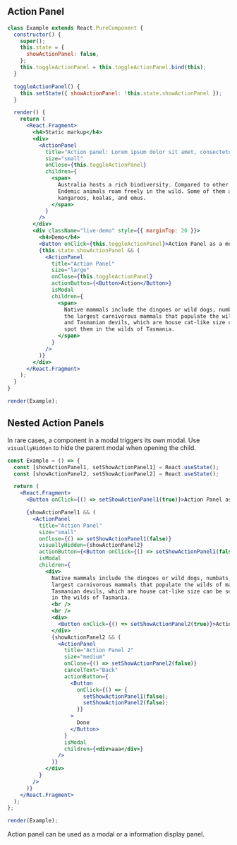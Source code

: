 
## Action Panel

```jsx live=true
class Example extends React.PureComponent {
  constructor() {
    super();
    this.state = {
      showActionPanel: false,
    };
    this.toggleActionPanel = this.toggleActionPanel.bind(this);
  }

  toggleActionPanel() {
    this.setState({ showActionPanel: !this.state.showActionPanel });
  }

  render() {
    return (
      <React.Fragment>
        <h4>Static markup</h4>
        <div>
          <ActionPanel
            title="Action panel: Lorem ipsum dolor sit amet, consectetur adipiscing elit."
            size="small"
            onClose={this.toggleActionPanel}
            children={
              <span>
                Australia hosts a rich biodiversity. Compared to other regions of the world, it has a unique wildlife.
                Endemic animals roam freely in the wild. Some of them are Australia's cultural icons such as the
                kangaroos, koalas, and emus.
              </span>
            }
          />
        </div>
        <div className="live-demo" style={{ marginTop: 20 }}>
          <h4>Demo</h4>
          <Button onClick={this.toggleActionPanel}>Action Panel as a modal</Button>
          {this.state.showActionPanel && (
            <ActionPanel
              title="Action Panel"
              size="large"
              onClose={this.toggleActionPanel}
              actionButton={<Button>Action</Button>}
              isModal
              children={
                <span>
                  Native mammals include the dingoes or wild dogs, numbats, quolls, and Tasmanian devils. Dingoes are
                  the largest carnivorous mammals that populate the wilds of mainland Australia. But the smaller numbats
                  and Tasmanian devils, which are house cat-like size can be seen only in wildlife parks. You can also
                  spot them in the wilds of Tasmania.
                </span>
              }
            />
          )}
        </div>
      </React.Fragment>
    );
  }
}

render(Example);
```

## Nested Action Panels

In rare cases, a component in a modal triggers its own modal.
Use `visuallyHidden` to hide the parent modal when opening the child.

```jsx live=true
const Example = () => {
  const [showActionPanel1, setShowActionPanel1] = React.useState();
  const [showActionPanel2, setShowActionPanel2] = React.useState();

  return (
    <React.Fragment>
      <Button onClick={() => setShowActionPanel1(true)}>Action Panel as a modal</Button>

      {showActionPanel1 && (
        <ActionPanel
          title="Action Panel"
          size="small"
          onClose={() => setShowActionPanel1(false)}
          visuallyHidden={showActionPanel2}
          actionButton={<Button onClick={() => setShowActionPanel1(false)}>Save</Button>}
          isModal
          children={
            <div>
              Native mammals include the dingoes or wild dogs, numbats, quolls, and Tasmanian devils. Dingoes are the
              largest carnivorous mammals that populate the wilds of mainland Australia. But the smaller numbats and
              Tasmanian devils, which are house cat-like size can be seen only in wildlife parks. You can also spot them
              in the wilds of Tasmania.
              <br />
              <br />
              <div>
                <Button onClick={() => setShowActionPanel2(true)}>Action Panel 2 as a modal</Button>
              </div>
              {showActionPanel2 && (
                <ActionPanel
                  title="Action Panel 2"
                  size="medium"
                  onClose={() => setShowActionPanel2(false)}
                  cancelText="Back"
                  actionButton={
                    <Button
                      onClick={() => {
                        setShowActionPanel1(false);
                        setShowActionPanel2(false);
                      }}
                    >
                      Done
                    </Button>
                  }
                  isModal
                  children={<div>aaa</div>}
                />
              )}
            </div>
          }
        />
      )}
    </React.Fragment>
  );
};

render(Example);
```

<DesignNotes>Action panel can be used as a modal or a information display panel.</DesignNotes>
<Props componentName="ActionPanel" />
